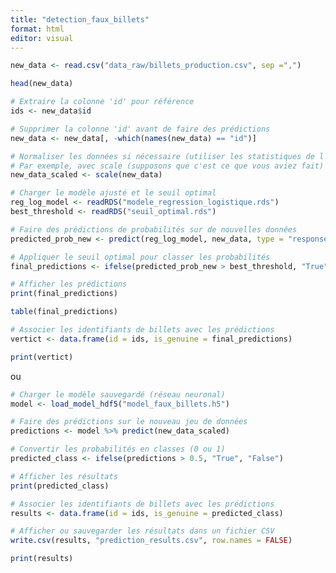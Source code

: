```yaml
---
title: "detection_faux_billets"
format: html
editor: visual
---
```


```r
new_data <- read.csv("data_raw/billets_production.csv", sep =",")
```


```r
head(new_data)
```

```r
# Extraire la colonne 'id' pour référence
ids <- new_data$id
```

```r
# Supprimer la colonne 'id' avant de faire des prédictions
new_data <- new_data[, -which(names(new_data) == "id")]
```

```r
# Normaliser les données si nécessaire (utiliser les statistiques de l'entraînement)
# Par exemple, avec scale (supposons que c'est ce que vous aviez fait)
new_data_scaled <- scale(new_data)
```


```r
# Charger le modèle ajusté et le seuil optimal
reg_log_model <- readRDS("modele_regression_logistique.rds")
best_threshold <- readRDS("seuil_optimal.rds")
```

```r
# Faire des prédictions de probabilités sur de nouvelles données
predicted_prob_new <- predict(reg_log_model, new_data, type = "response")
```

```r
# Appliquer le seuil optimal pour classer les probabilités
final_predictions <- ifelse(predicted_prob_new > best_threshold, "True", "False")
```

```r
# Afficher les prédictions
print(final_predictions)
```

```r
table(final_predictions)
```
```r
# Associer les identifiants de billets avec les prédictions
vertict <- data.frame(id = ids, is_genuine = final_predictions)

print(vertict)
```


ou


```r
# Charger le modèle sauvegardé (réseau neuronal)
model <- load_model_hdf5("model_faux_billets.h5")

```

```r
# Faire des prédictions sur le nouveau jeu de données
predictions <- model %>% predict(new_data_scaled)

# Convertir les probabilités en classes (0 ou 1)
predicted_class <- ifelse(predictions > 0.5, "True", "False")

# Afficher les résultats
print(predicted_class)

```

```r
# Associer les identifiants de billets avec les prédictions
results <- data.frame(id = ids, is_genuine = predicted_class)

# Afficher ou sauvegarder les résultats dans un fichier CSV
write.csv(results, "prediction_results.csv", row.names = FALSE)

print(results)

```

